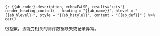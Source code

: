 ```{r {{ab_code}}-description, echo=FALSE, results='asis'}
render_heading_content(
  heading = "{{ab_name}}", hlevel = "{{ab_hlevel}}", style = "{{ab_hstyle}}", content = "{{ab_def}}"
) %>%
  cat()
```

很抱歉，该能力相关的测评数据缺失或记录异常。
